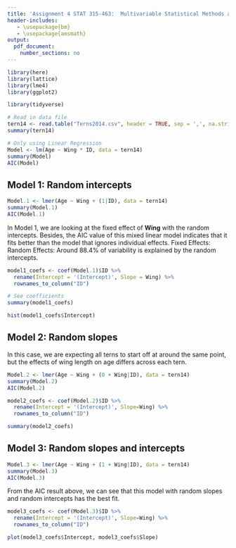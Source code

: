 ```yaml
---
title: 'Assignment 4 STAT 315-463:  Multivariable Statistical Methods and Applications'
header-includes:
   - \usepackage{bm}
   - \usepackage{amsmath}
output: 
  pdf_document:
    number_sections: no
---
```


```r
library(here)
library(lattice)
library(lme4)
library(ggplot2)

library(tidyverse)
```



```r
# Read in data file
tern14 <- read.table("Terns2014.csv", header = TRUE, sep = ',', na.strings = "na")
summary(tern14)
```

```r
# Only using Linear Regression
Model <- lm(Age ~ Wing * ID, data = tern14)
summary(Model)
AIC(Model)
```

## Model 1: Random intercepts

```r
Model.1 <- lmer(Age ~ Wing + (1|ID), data = tern14)
summary(Model.1)
AIC(Model.1)
```

In Model 1, we are looking at the fixed effect of **Wing** with the random intercepts.
Besides, the AIC value of this mixed linear model indicates that it fits better than the model that ignores individual effects. 
Fixed Effects:
Random Effects: Around 88.4\% of variability is explained by the random intercepts.


```r
model1_coefs <- coef(Model.1)$ID %>%
  rename(Intercept = '(Intercept)', Slope = Wing) %>%
  rownames_to_column("ID")

# See coefficients
summary(model1_coefs)

hist(model1_coefs$Intercept)
```

## Model 2: Random slopes

In this case, we are expecting all terns to start off at around the same point, but the effects of wing length on age differs across each tern.

```r
Model.2 <- lmer(Age ~ Wing + (0 + Wing|ID), data = tern14)
summary(Model.2)
AIC(Model.2)
```

```r
model2_coefs <- coef(Model.2)$ID %>%
  rename(Intercept = '(Intercept)', Slope=Wing) %>%
  rownames_to_column("ID")

summary(model2_coefs)
```

## Model 3: Random slopes and intercepts

```r
Model.3 <- lmer(Age ~ Wing + (1 + Wing|ID), data = tern14)
summary(Model.3)
AIC(Model.3)
```

From the AIC result above, we can see that this model with random slopes and random intercepts has the best fit.
```r
model3_coefs <- coef(Model.3)$ID %>%
  rename(Intercept = '(Intercept)', Slope=Wing) %>%
  rownames_to_column("ID")

plot(model3_coefs$Intercept, model3_coefs$Slope)
```

